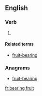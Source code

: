 ==English==

===Verb===
{{head|en|present participle}}

# {{present participle of|bear fruit|lang=en|nocat=1}}

====Related terms====
* [[fruit-bearing]]

===Anagrams===
* [[fruit-bearing#English|fruit-bearing]]

[[fr:bearing fruit]]